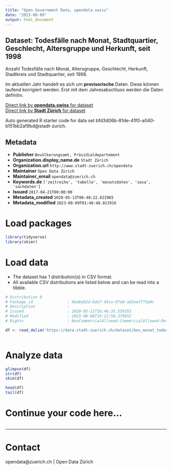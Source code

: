 ```yaml
---
title: "Open Government Data, opendata.swiss"
date: "2023-08-09"
output: html_document
---
```


## Dataset: Todesfälle nach Monat, Stadtquartier, Geschlecht, Altersgruppe und Herkunft, seit 1998


Anzahl Todesfälle nach Monat, Altersgruppe, Geschlecht, Herkunft, Stadtkreis und Stadtquartier, seit 1998.

Im aktuellen Jahr handelt es sich um **provisorische** Daten. Diese können laufend korrigiert werden. Erst mit dem Jahresabschluss werden die Daten definitiv.
 


[Direct link by **opendata.swiss** for dataset](https://opendata.swiss/de/dataset/todesfalle-nach-monat-stadtquartier-geschlecht-altersgruppe-und-herkunft-seit-1998)<br>
[Direct link by **Stadt Zürich** for dataset](https://data.stadt-zuerich.ch/dataset/bev_monat_todesfaelle_quartier_geschl_ag_herkunft_od4210)

Auto generated R starter code for data set bfd3d06b-81de-41f0-a040-b151bb2af9bd@stadt-zurich.

## Metadata

- **Publisher** `Bevölkerungsamt, Präsidialdepartement`
- **Organization.display_name.de** `Stadt Zürich`
- **Organization.url** `http://www.stadt-zuerich.ch/opendata`
- **Maintainer** `Open Data Zürich`
- **Maintainer_email** `opendata@zuerich.ch`
- **Keywords.de** `['zeitreihe', 'tabelle', 'monatsdaten', 'sasa', 'sachdaten']`
- **Issued** `2017-04-21T00:00:00`
- **Metadata_created** `2020-05-13T06:48:22.622965`
- **Metadata_modified** `2023-08-09T01:40:48.013916`


# Load packages

```r

library(tidyverse)
library(skimr)

```

# Load data

-   The dataset has 1 distribution(s) in CSV format.
-   All available CSV distributions are listed below and can be read into a tibble.

```r

# Distribution 0
# Package_id               : bba8a92d-bda7-45ca-97dd-a92eef773a0c
# Description              : 
# Issued                   : 2020-05-11T18:46:35.559353
# Modified                 : 2023-08-08T19:12:58.379652
# Rights                   : NonCommercialAllowed-CommercialAllowed-ReferenceNotRequired

df <- read_delim('https://data.stadt-zuerich.ch/dataset/bev_monat_todesfaelle_quartier_geschl_ag_herkunft_od4210/download/BEV421OD4210.csv')



```

# Analyze data

```r

glimpse(df)
str(df)
skim(df)

head(df)
tail(df)

```

# Continue your code here...

```r

```

------------------------------------------------------------------------

# Contact

opendata@zuerich.ch | Open Data Zürich
